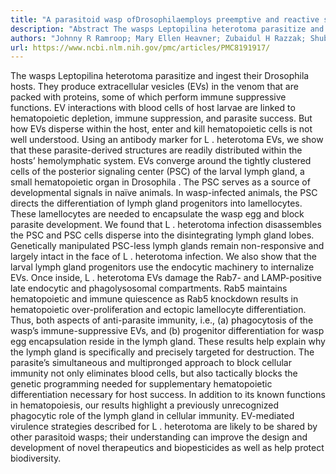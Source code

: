 ```yaml
---
title: "A parasitoid wasp ofDrosophilaemploys preemptive and reactive strategies to deplete its host’s blood cells"
description: "Abstract The wasps Leptopilina heterotoma parasitize and ingest their Drosophila hosts. They produce extracellular vesicles (EVs) in the venom that are packed with proteins, some of which perform immu..."
authors: "Johnny R Ramroop; Mary Ellen Heavner; Zubaidul H Razzak; Shubha Govind; Nathan T Mortimer"
url: https://www.ncbi.nlm.nih.gov/pmc/articles/PMC8191917/
---
```


The wasps Leptopilina heterotoma parasitize and ingest their Drosophila hosts. They produce extracellular vesicles (EVs) in the venom that are packed with proteins, some of which perform immune suppressive functions. EV interactions with blood cells of host larvae are linked to hematopoietic depletion, immune suppression, and parasite success. But how EVs disperse within the host, enter and kill hematopoietic cells is not well understood. Using an antibody marker for L . heterotoma EVs, we show that these parasite-derived structures are readily distributed within the hosts’ hemolymphatic system. EVs converge around the tightly clustered cells of the posterior signaling center (PSC) of the larval lymph gland, a small hematopoietic organ in Drosophila . The PSC serves as a source of developmental signals in naïve animals. In wasp-infected animals, the PSC directs the differentiation of lymph gland progenitors into lamellocytes. These lamellocytes are needed to encapsulate the wasp egg and block parasite development. We found that L . heterotoma infection disassembles the PSC and PSC cells disperse into the disintegrating lymph gland lobes. Genetically manipulated PSC-less lymph glands remain non-responsive and largely intact in the face of L . heterotoma infection. We also show that the larval lymph gland progenitors use the endocytic machinery to internalize EVs. Once inside, L . heterotoma EVs damage the Rab7- and LAMP-positive late endocytic and phagolysosomal compartments. Rab5 maintains hematopoietic and immune quiescence as Rab5 knockdown results in hematopoietic over-proliferation and ectopic lamellocyte differentiation. Thus, both aspects of anti-parasite immunity, i.e., (a) phagocytosis of the wasp’s immune-suppressive EVs, and (b) progenitor differentiation for wasp egg encapsulation reside in the lymph gland. These results help explain why the lymph gland is specifically and precisely targeted for destruction. The parasite’s simultaneous and multipronged approach to block cellular immunity not only eliminates blood cells, but also tactically blocks the genetic programming needed for supplementary hematopoietic differentiation necessary for host success. In addition to its known functions in hematopoiesis, our results highlight a previously unrecognized phagocytic role of the lymph gland in cellular immunity. EV-mediated virulence strategies described for L . heterotoma are likely to be shared by other parasitoid wasps; their understanding can improve the design and development of novel therapeutics and biopesticides as well as help protect biodiversity.
